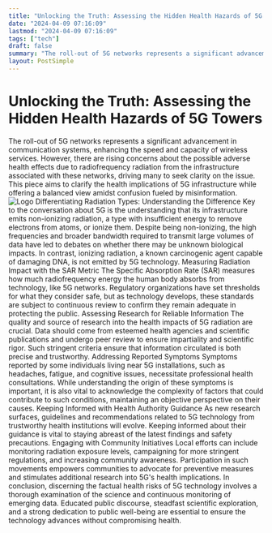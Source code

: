 ```yaml
---
title: "Unlocking the Truth: Assessing the Hidden Health Hazards of 5G Towers"
date: "2024-04-09 07:16:09"
lastmod: "2024-04-09 07:16:09"
tags: ["tech"]
draft: false
summary: "The roll-out of 5G networks represents a significant advancement in communication systems, enhancing the speed and capacity of wireless services. However, there are rising concerns about the possible adverse health effects due to radiofrequency radiation from the infrastructure associated with these networks, driving many to seek clarity on the issue. This piece aims to clarify the health implications of 5G infrastructure while offering a balanced view amidst confusion fueled by misinformation."
layout: PostSimple
---
```

# Unlocking the Truth: Assessing the Hidden Health Hazards of 5G Towers
The roll-out of 5G networks represents a significant advancement in communication systems, enhancing the speed and capacity of wireless services. However, there are rising concerns about the possible adverse health effects due to radiofrequency radiation from the infrastructure associated with these networks, driving many to seek clarity on the issue. This piece aims to clarify the health implications of 5G infrastructure while offering a balanced view amidst confusion fueled by misinformation.
<img alt="Logo" src="https://cdn.seniorsselection.com/src_image/991c7e13a7ce00588061339a26ae2311.webp"/>
Differentiating Radiation Types: Understanding the Difference
Key to the conversation about 5G is the understanding that its infrastructure emits non-ionizing radiation, a type with insufficient energy to remove electrons from atoms, or ionize them. Despite being non-ionizing, the high frequencies and broader bandwidth required to transmit large volumes of data have led to debates on whether there may be unknown biological impacts. In contrast, ionizing radiation, a known carcinogenic agent capable of damaging DNA, is not emitted by 5G technology.
Measuring Radiation Impact with the SAR Metric
The Specific Absorption Rate (SAR) measures how much radiofrequency energy the human body absorbs from technology, like 5G networks. Regulatory organizations have set thresholds for what they consider safe, but as technology develops, these standards are subject to continuous review to confirm they remain adequate in protecting the public.
Assessing Research for Reliable Information
The quality and source of research into the health impacts of 5G radiation are crucial. Data should come from esteemed health agencies and scientific publications and undergo peer review to ensure impartiality and scientific rigor. Such stringent criteria ensure that information circulated is both precise and trustworthy.
Addressing Reported Symptoms
Symptoms reported by some individuals living near 5G installations, such as headaches, fatigue, and cognitive issues, necessitate professional health consultations. While understanding the origin of these symptoms is important, it is also vital to acknowledge the complexity of factors that could contribute to such conditions, maintaining an objective perspective on their causes.
Keeping Informed with Health Authority Guidance
As new research surfaces, guidelines and recommendations related to 5G technology from trustworthy health institutions will evolve. Keeping informed about their guidance is vital to staying abreast of the latest findings and safety precautions.
Engaging with Community Initiatives
Local efforts can include monitoring radiation exposure levels, campaigning for more stringent regulations, and increasing community awareness. Participation in such movements empowers communities to advocate for preventive measures and stimulates additional research into 5G's health implications.
In conclusion, discerning the factual health risks of 5G technology involves a thorough examination of the science and continuous monitoring of emerging data. Educated public discourse, steadfast scientific exploration, and a strong dedication to public well-being are essential to ensure the technology advances without compromising health.
        